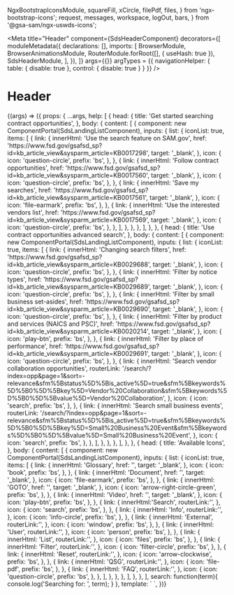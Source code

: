   NgxBootstrapIconsModule,
  squareFill,
  xCircle,
  filePdf,
  files,
} from 'ngx-bootstrap-icons';
  request,
  messages,
  workspace,
  logOut,
  bars,
} from '@gsa-sam/ngx-uswds-icons';

<Meta
  title="Header"
  component={SdsHeaderComponent}
  decorators={[
    moduleMetadata({
      declarations: [],
      imports: [
        BrowserModule,
        BrowserAnimationsModule,
        RouterModule.forRoot([], { useHash: true }),
        SdsHeaderModule,
      ],
    }),
  ]}
  args={{}}
  argTypes = {{
    navigationHelper: {
      table: { disable: true },
      control: { disable: true }
    }
  }}
/>

# Header

<Canvas>
  <Story
    inline={true}
    name="Header"
    args={{
      model: {
        secondaryLinks: [
          {
            imageClass: 'pencil-square',
            text: 'Requests',
            route: '/',
            id: 'request',
            hasCounter: true,
            selected: true,
            mode: NavigationMode.INTERNAL,
          },
          {
            imageClass: 'bell',
            text: 'Notifications',
            route: '/',
            id: 'messages',
            mode: NavigationMode.INTERNAL,
          },
          {
            imageClass: 'grid',
            text: 'Workspace',
            route: '/',
            id: 'workspace',
            mode: NavigationMode.INTERNAL,
          },
          {
            imageClass: 'arrow-right-square',
            text: 'Sign Out',
            route: '/',
            id: 'signOut',
            mode: NavigationMode.INTERNAL,
          },
        ],
        navigationLinks: [
          {
            text: 'Home',
            selected: true,
            route: '/',
            id: 'home',
            mode: NavigationMode.INTERNAL,
          },
          {
            text: 'Search',
            route: '/',
            id: 'search',
            mode: NavigationMode.INTERNAL,
          },
          {
            text: 'Databank',
            route: '/',
            id: 'databank',
            mode: NavigationMode.INTERNAL,
          },
          {
            text: 'Data Services',
            route: '/',
            id: 'dataService',
            mode: NavigationMode.INTERNAL,
          },
          {
            text: 'Help',
            route: '/',
            id: 'help',
            mode: NavigationMode.INTERNAL,
          },
        ],
        home: {
          text: 'Logo',
          logo: 'assets/img/logo-sam.svg',
          route: '/',
          id: 'home',
          mode: NavigationMode.INTERNAL,
        },
      },
    }}
  >
    {(args) => ({
      props: {
        ...args,
        help: [
          {
            head: {
              title: 'Get started searching contract opportunities',
            },
            body: {
              content: [
                {
                  component: new ComponentPortal(SdsLandingListComponent),
                  inputs: {
                    list: {
                      iconList: true,
                      items: [
                        {
                          link: {
                            innerHtml: 'Use the search feature on SAM.gov',
                            href: 'https://www.fsd.gov/gsafsd_sp?id=kb_article_view&sysparm_article=KB0017298',
                            target: '_blank',
                          },
                          icon: {
                            icon: 'question-circle',
                            prefix: 'bs',
                          },
                        },
                        {
                          link: {
                            innerHtml: 'Follow contract opportunities',
                            href: 'https://www.fsd.gov/gsafsd_sp?id=kb_article_view&sysparm_article=KB0017560',
                            target: '_blank',
                          },
                          icon: {
                            icon: 'question-circle',
                            prefix: 'bs',
                          },
                        },
                        {
                          link: {
                            innerHtml: 'Save my searches',
                            href: 'https://www.fsd.gov/gsafsd_sp?id=kb_article_view&sysparm_article=KB0017561',
                            target: '_blank',
                          },
                          icon: {
                            icon: 'file-earmark',
                            prefix: 'bs',
                          },
                        },
                        {
                          link: {
                            innerHtml: 'Use the interested vendors list',
                            href: 'https://www.fsd.gov/gsafsd_sp?id=kb_article_view&sysparm_article=KB0017569',
                            target: '_blank',
                          },
                          icon: {
                            icon: 'question-circle',
                            prefix: 'bs',
                          },
                        },
                      ],
                    },
                  },
                },
              ],
            },
          },
          {
            head: {
              title: 'Use contract opportunities advanced search',
            },
            body: {
              content: [
                {
                  component: new ComponentPortal(SdsLandingListComponent),
                  inputs: {
                    list: {
                      iconList: true,
                      items: [
                        {
                          link: {
                            innerHtml: 'Changing search filters',
                            href: 'https://www.fsd.gov/gsafsd_sp?id=kb_article_view&sysparm_article=KB0029688',
                            target: '_blank',
                          },
                          icon: {
                            icon: 'question-circle',
                            prefix: 'bs',
                          },
                        },
                        {
                          link: {
                            innerHtml: 'Filter by notice types',
                            href: 'https://www.fsd.gov/gsafsd_sp?id=kb_article_view&sysparm_article=KB0029689',
                            target: '_blank',
                          },
                          icon: {
                            icon: 'question-circle',
                            prefix: 'bs',
                          },
                        },
                        {
                          link: {
                            innerHtml: 'Filter by small business set-asides',
                            href: 'https://www.fsd.gov/gsafsd_sp?id=kb_article_view&sysparm_article=KB0029690',
                            target: '_blank',
                          },
                          icon: {
                            icon: 'question-circle',
                            prefix: 'bs',
                          },
                        },
                        {
                          link: {
                            innerHtml:
                              'Filter by product and services (NAICS and PSC)',
                            href: 'https://www.fsd.gov/gsafsd_sp?id=kb_article_view&sysparm_article=KB0020214',
                            target: '_blank',
                          },
                          icon: {
                            icon: 'play-btn',
                            prefix: 'bs',
                          },
                        },
                        {
                          link: {
                            innerHtml: 'Filter by place of performance',
                            href: 'https://www.fsd.gov/gsafsd_sp?id=kb_article_view&sysparm_article=KB0029691',
                            target: '_blank',
                          },
                          icon: {
                            icon: 'question-circle',
                            prefix: 'bs',
                          },
                        },
                        {
                          link: {
                            innerHtml:
                              'Search vendor collaboration opportunities',
                            routerLink:
                              '/search/?index=opp&page=1&sort=-relevance&sfm%5Bstatus%5D%5Bis_active%5D=true&sfm%5Bkeywords%5D%5B0%5D%5Bkey%5D=Vendor%20Collaboration&sfm%5Bkeywords%5D%5B0%5D%5Bvalue%5D=Vendor%20Collaboration',
                          },
                          icon: {
                            icon: 'search',
                            prefix: 'bs',
                          },
                        },
                        {
                          link: {
                            innerHtml: 'Search small business events',
                            routerLink:
                              '/search/?index=opp&page=1&sort=-relevance&sfm%5Bstatus%5D%5Bis_active%5D=true&sfm%5Bkeywords%5D%5B0%5D%5Bkey%5D=Small%20Business%20Event&sfm%5Bkeywords%5D%5B0%5D%5Bvalue%5D=Small%20Business%20Event',
                          },
                          icon: {
                            icon: 'search',
                            prefix: 'bs',
                          },
                        },
                      ],
                    },
                  },
                },
              ],
            },
          },
          {
            head: {
              title: 'Available Icons',
            },
            body: {
              content: [
                {
                  component: new ComponentPortal(SdsLandingListComponent),
                  inputs: {
                    list: {
                      iconList: true,
                      items: [
                        {
                          link: {
                            innerHtml: 'Glossary',
                            href: '',
                            target: '_blank',
                          },
                          icon: {
                            icon: 'book',
                            prefix: 'bs',
                          },
                        },
                        {
                          link: {
                            innerHtml: 'Document',
                            href: '',
                            target: '_blank',
                          },
                          icon: {
                            icon: 'file-earmark',
                            prefix: 'bs',
                          },
                        },
                        {
                          link: {
                            innerHtml: 'GOTO',
                            href: '',
                            target: '_blank',
                          },
                          icon: {
                            icon: 'arrow-right-circle-green',
                            prefix: 'bs',
                          },
                        },
                        {
                          link: {
                            innerHtml: 'Video',
                            href: '',
                            target: '_blank',
                          },
                          icon: {
                            icon: 'play-btn',
                            prefix: 'bs',
                          },
                        },
                        {
                          link: {
                            innerHtml:'Search',
                            routerLink:'',
                          },
                          icon: {
                            icon: 'search',
                            prefix: 'bs',
                          },
                        },
                        {
                          link: {
                            innerHtml: 'Info',
                            routerLink:'',
                          },
                          icon: {
                            icon: 'info-circle',
                            prefix: 'bs',
                          },
                        },
                        {
                          link: {
                            innerHtml: 'External',
                            routerLink:'',
                          },
                          icon: {
                            icon: 'window',
                            prefix: 'bs',
                          },
                        },
                        {
                          link: {
                            innerHtml: 'User',
                            routerLink:'',
                          },
                          icon: {
                            icon: 'person',
                            prefix: 'bs',
                          },
                        },
                        {
                          link: {
                            innerHtml: 'List',
                            routerLink:'',
                          },
                          icon: {
                            icon: 'files',
                            prefix: 'bs',
                          },
                        },
                        {
                          link: {
                            innerHtml: 'Filter',
                            routerLink:'',
                          },
                          icon: {
                            icon: 'filter-circle',
                            prefix: 'bs',
                          },
                        },
                        {
                          link: {
                            innerHtml: 'Reset',
                            routerLink:'',
                          },
                          icon: {
                            icon: 'arrow-clockwise',
                            prefix: 'bs',
                          },
                        },
                        {
                          link: {
                            innerHtml: 'QSG',
                            routerLink:'',
                          },
                          icon: {
                            icon: 'file-pdf',
                            prefix: 'bs',
                          },
                        },
                        {
                          link: {
                            innerHtml: 'FAQ',
                            routerLink:'',
                          },
                          icon: {
                            icon: 'question-circle',
                            prefix: 'bs',
                          },
                        },
                      ],
                    },
                  },
                },
              ],
            },
          },
        ],
        search: function(term){ console.log('Searching for: ', term); }
      },
      template: `
        <sds-header
          (helpSearchEvent)="search($event)"
          [model]="model"
          [help]="help">
        </sds-header>
        `,
    })}
  </Story>
</Canvas>

<ArgsTable of={SdsHeaderComponent} />
